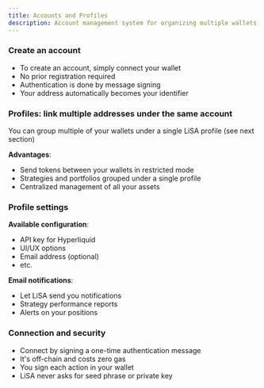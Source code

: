 ```yaml
---
title: Accounts and Profiles
description: Account management system for organizing multiple wallets and user profiles.
---
```


### Create an account
- To create an account, simply connect your wallet
- No prior registration required
- Authentication is done by message signing
- Your address automatically becomes your identifier

### Profiles: link multiple addresses under the same account

You can group multiple of your wallets under a single LiSA profile (see next section)


**Advantages**:
- Send tokens between your wallets in restricted mode
- Strategies and portfolios grouped under a single profile
- Centralized management of all your assets

### Profile settings

**Available configuration**:
- API key for Hyperliquid
- UI/UX options
- Email address (optional)
- etc.

**Email notifications**:
- Let LiSA send you notifications
- Strategy performance reports
- Alerts on your positions

### Connection and security

- Connect by signing a one-time authentication message
- It's off-chain and costs zero gas
- You sign each action in your wallet
- LiSA never asks for seed phrase or private key